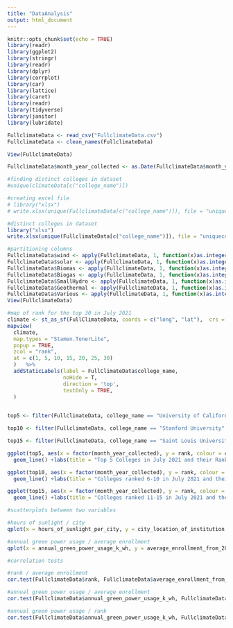 ```yaml
---
title: "DataAnalysis"
output: html_document
---
```


```r
knitr::opts_chunk$set(echo = TRUE)
library(readr)
library(ggplot2)
library(stringr)
library(readr)
library(dplyr)
library(corrplot)
library(car)
library(lattice)
library(caret)
library(readr)
library(tidyverse)
library(janitor)
library(lubridate)

FullclimateData <- read_csv("FullclimateData.csv")
FullclimateData <- clean_names(FullclimateData)

View(FullclimateData)

FullclimateData$month_year_collected <- as.Date(FullclimateData$month_year_collected, format = "%m/%d/%Y")


```

```r
#finding distinct colleges in dataset
#unique(climateData[c("college_name")])

#creating excel file
# library("xlsx")
# write.xlsx(unique(FullclimateData[c("college_name")]), file = "uniquecolleges.xlsx", sheetName = "UNIQUE COLLEGES", append = FALSE)
```

```r
#distinct colleges in dataset
library("xlsx")
write.xlsx(unique(FullclimateData[c("college_name")]), file = "uniquecolleges.xlsx", sheetName = "uniqueColleges", append = FALSE)

```

```r
#partitioning columns
FullclimateData$wind <- apply(FullclimateData, 1, function(x)as.integer(any(grep('Wind',x))))
FullclimateData$solar <- apply(FullclimateData, 1, function(x)as.integer(any(grep('Solar',x))))
FullclimateData$Biomas <- apply(FullclimateData, 1, function(x)as.integer(any(grep('Biomas',x))))
FullclimateData$Biogas <- apply(FullclimateData, 1, function(x)as.integer(any(grep('Biogas',x))))
FullclimateData$SmallHydro <- apply(FullclimateData, 1, function(x)as.integer(any(grep('Small-hydro',x))))
FullclimateData$Geothermal <- apply(FullclimateData, 1, function(x)as.integer(any(grep('Geothermal',x))))
FullclimateData$Various <- apply(FullclimateData, 1, function(x)as.integer(any(grep('Various',x))))
View(FullclimateData)

```


```r
#map of rank for the top 30 in July 2021
climate <- st_as_sf(FullClimateData, coords = c("long", "lat"),  crs = 4326)
mapview(
  climate, 
  map.types = "Stamen.TonerLite", 
  popup = TRUE, 
  zcol = "rank", 
  at = c(1, 5, 10, 15, 20, 25, 30)
  )   %>% 
  addStaticLabels(label = FullClimateData$college_name,
                  noHide = T,
                  direction = 'top',
                  textOnly = TRUE,
  )
     
```

```r
top5 <- filter(FullclimateData, college_name == "University of California" | college_name =="Arizona State University" | college_name == "Columbia University" | college_name =="University at Buffalo, The State University of New York" | college_name== "Boston University")

top10 <- filter(FullclimateData, college_name == "Stanford University" | college_name =="University of Maryland" | college_name == "Georgetown University" | college_name =="University of Utah" | college_name== "Carnegie Mellon University")

top15 <- filter(FullclimateData, college_name == "Saint Louis University" | college_name =="University of Oklahoma" | college_name == "Northeastern University" | college_name =="Northwestern University" | college_name== "The Ohio State University")

ggplot(top5, aes(x = factor(month_year_collected), y = rank, colour = college_name, group = college_name))+
  geom_line() +labs(title = "Top 5 Colleges in July 2021 and their Ranks Over Time", x = "Month and Year", y = "Rank") + theme(axis.text.x = element_text(angle = 270))

ggplot(top10, aes(x = factor(month_year_collected), y = rank, colour = college_name, group = college_name))+
  geom_line() +labs(title = "Colleges ranked 6-10 in July 2021 and their Ranks Over Time", x = "Month and Year", y = "Rank") + theme(axis.text.x = element_text(angle = 270))

ggplot(top15, aes(x = factor(month_year_collected), y = rank, colour = college_name, group = college_name))+
  geom_line() +labs(title = "Colleges ranked 11-15 in July 2021 and their Ranks Over Time", x = "Month and Year", y = "Rank") + theme(axis.text.x = element_text(angle = 270))

```

```r


#scatterplots between two variables

#hours of sunlight / city
qplot(x = hours_of_sunlight_per_city, y = city_location_of_institution, data = FullclimateData)

#annual green power usage / average enrollment
qplot(x = annual_green_power_usage_k_wh, y = average_enrollment_from_2020_2018, data = FullclimateData)
```


```r
#correlation tests

#rank / average enrollment
cor.test(FullclimateData$rank, FullclimateData$average_enrollment_from_2020_2018, method = 'spearman')

#annual green power usage / average enrollment
cor.test(FullclimateData$annual_green_power_usage_k_wh, FullclimateData$average_enrollment_from_2020_2018, method = 'spearman')

#annual green power usage / rank
cor.test(FullclimateData$annual_green_power_usage_k_wh, FullclimateData$rank, method = 'spearman')
```

